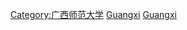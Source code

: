 {{catmore|廣西師範大學}}

[[Category:广西师范大学|Category:广西师范大学]]
[[Category:广西高校校友|Guangxi]]
[[Category:中華人民共和國師範大學校友|Guangxi]]